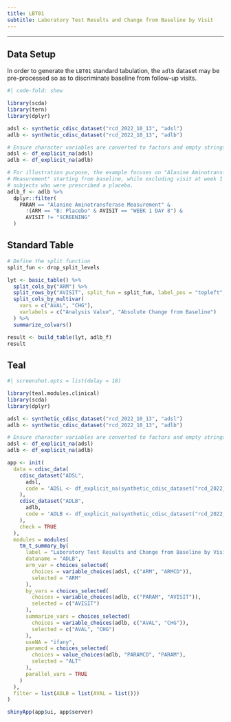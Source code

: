 ```yaml
---
title: LBT01
subtitle: Laboratory Test Results and Change from Baseline by Visit
---
```


------------------------------------------------------------------------

::: panel-tabset
## Data Setup

In order to generate the `LBT01` standard tabulation, the `adlb` dataset may be pre-processed so as to discriminate baseline from follow-up visits.

```r
#| code-fold: show

library(scda)
library(tern)
library(dplyr)

adsl <- synthetic_cdisc_dataset("rcd_2022_10_13", "adsl")
adlb <- synthetic_cdisc_dataset("rcd_2022_10_13", "adlb")

# Ensure character variables are converted to factors and empty strings and NAs are explicit missing levels.
adsl <- df_explicit_na(adsl)
adlb <- df_explicit_na(adlb)

# For illustration purpose, the example focuses on "Alanine Aminotransferase
# Measurement" starting from baseline, while excluding visit at week 1 for
# subjects who were prescribed a placebo.
adlb_f <- adlb %>%
  dplyr::filter(
    PARAM == "Alanine Aminotransferase Measurement" &
      !(ARM == "B: Placebo" & AVISIT == "WEEK 1 DAY 8") &
      AVISIT != "SCREENING"
  )
```

## Standard Table

```r
# Define the split function
split_fun <- drop_split_levels

lyt <- basic_table() %>%
  split_cols_by("ARM") %>%
  split_rows_by("AVISIT", split_fun = split_fun, label_pos = "topleft", split_label = obj_label(adlb_f$AVISIT)) %>%
  split_cols_by_multivar(
    vars = c("AVAL", "CHG"),
    varlabels = c("Analysis Value", "Absolute Change from Baseline")
  ) %>%
  summarize_colvars()

result <- build_table(lyt, adlb_f)
result
```

## Teal

```r
#| screenshot.opts = list(delay = 18)

library(teal.modules.clinical)
library(scda)
library(dplyr)

adsl <- synthetic_cdisc_dataset("rcd_2022_10_13", "adsl")
adlb <- synthetic_cdisc_dataset("rcd_2022_10_13", "adlb")

# Ensure character variables are converted to factors and empty strings and NAs are explicit missing levels.
adsl <- df_explicit_na(adsl)
adlb <- df_explicit_na(adlb)

app <- init(
  data = cdisc_data(
    cdisc_dataset("ADSL",
      adsl,
      code = 'ADSL <- df_explicit_na(synthetic_cdisc_dataset("rcd_2022_10_13", "adsl"))'
    ),
    cdisc_dataset("ADLB",
      adlb,
      code = 'ADLB <- df_explicit_na(synthetic_cdisc_dataset("rcd_2022_10_13", "adlb"))'
    ),
    check = TRUE
  ),
  modules = modules(
    tm_t_summary_by(
      label = "Laboratory Test Results and Change from Baseline by Visit",
      dataname = "ADLB",
      arm_var = choices_selected(
        choices = variable_choices(adsl, c("ARM", "ARMCD")),
        selected = "ARM"
      ),
      by_vars = choices_selected(
        choices = variable_choices(adlb, c("PARAM", "AVISIT")),
        selected = c("AVISIT")
      ),
      summarize_vars = choices_selected(
        choices = variable_choices(adlb, c("AVAL", "CHG")),
        selected = c("AVAL", "CHG")
      ),
      useNA = "ifany",
      paramcd = choices_selected(
        choices = value_choices(adlb, "PARAMCD", "PARAM"),
        selected = "ALT"
      ),
      parallel_vars = TRUE
    )
  ),
  filter = list(ADLB = list(AVAL = list()))
)

shinyApp(app$ui, app$server)
```
:::
